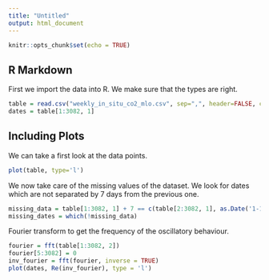 ```yaml
---
title: "Untitled"
output: html_document
---
```


```r
knitr::opts_chunk$set(echo = TRUE)
```

## R Markdown

First we import the data into R. We make sure that the types are right.

```r
table = read.csv("weekly_in_situ_co2_mlo.csv", sep=",", header=FALSE, col.names=c('Date', 'CO2 Concentration'), colClasses=c('Date', 'numeric'))
dates = table[1:3082, 1]
```

## Including Plots

We can take a first look at the data points.

```r
plot(table, type='l')
```
We now take care of the missing values of the dataset. We look for dates which are not separated by 7 days from the previous one.

```r
missing_data = table[1:3082, 1] + 7 == c(table[2:3082, 1], as.Date('1-1-1'))
missing_dates = which(!missing_data)
```

Fourier transform to get the frequency of the oscillatory behaviour. 
```r
fourier = fft(table[1:3082, 2])
fourier[5:3082] = 0
inv_fourier = fft(fourier, inverse = TRUE)
plot(dates, Re(inv_fourier), type = 'l')
```